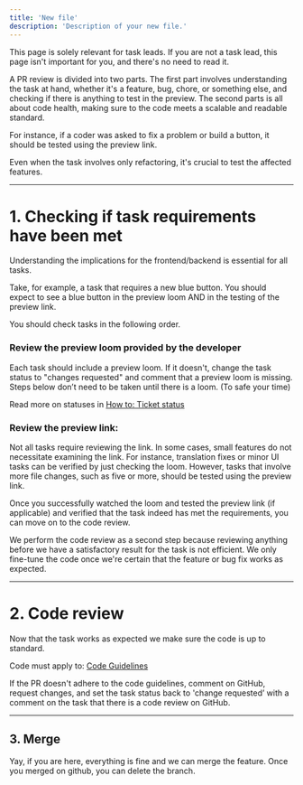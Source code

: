 ```yaml
---
title: 'New file'
description: 'Description of your new file.'
---
```

<Note>
This page is solely relevant for task leads. If you are not a task lead, this page isn't important for you, and there's no need to read it.

</Note>

A PR review is divided into two parts. The first part involves understanding the task at hand, whether it's a feature, bug, chore, or something else, and checking if there is anything to test in the preview. The second parts is all about code health, making sure to the code meets a scalable and readable standard.

For instance, if a coder was asked to fix a problem or build a button, it should be tested using the preview link.

Even when the task involves only refactoring, it's crucial to test the affected features.

---

# 1. Checking if task requirements have been met

Understanding the implications for the frontend/backend is essential for all tasks.

Take, for example, a task that requires a new blue button. You should expect to see a blue button in the preview loom AND in the testing of the preview link.

You should check tasks in the following order.

### Review the preview loom provided by the developer

Each task should include a preview loom. If it doesn't, change the task status to "changes requested" and comment that a preview loom is missing. Steps below don’t need to be taken until there is a loom. (To safe your time)

Read more on statuses in [How to: Ticket status](https://www.notion.so/How-to-Ticket-status-adaccc8800da4f4ba4b7dae976ccdef0?pvs=21) 

### Review the preview link:

Not all tasks require reviewing the link. In some cases, small features do not necessitate examining the link. For instance, translation fixes or minor UI tasks can be verified by just checking the loom. However, tasks that involve more file changes, such as five or more, should be tested using the preview link.

Once you successfully watched the loom and tested the preview link (if applicable) and verified that the task indeed has met the requirements, you can move on to the code review.

We perform the code review as a second step because reviewing anything before we have a satisfactory result for the task is not efficient. We only fine-tune the code once we're certain that the feature or bug fix works as expected.

---

# 2. Code review

Now that the task works as expected we make sure the code is up to standard. 

Code must apply to: [Code Guidelines](https://www.notion.so/Code-Guidelines-e1616ec8d671478392c2add36881ffd4?pvs=21) 

If the PR doesn't adhere to the code guidelines, comment on GitHub, request changes, and set the task status back to 'change requested’ with a comment on the task that there is a code review on GitHub.

---

## 3. Merge

Yay, if you are here, everything is fine and we can merge the feature. Once you merged on github, you can delete the branch.
 